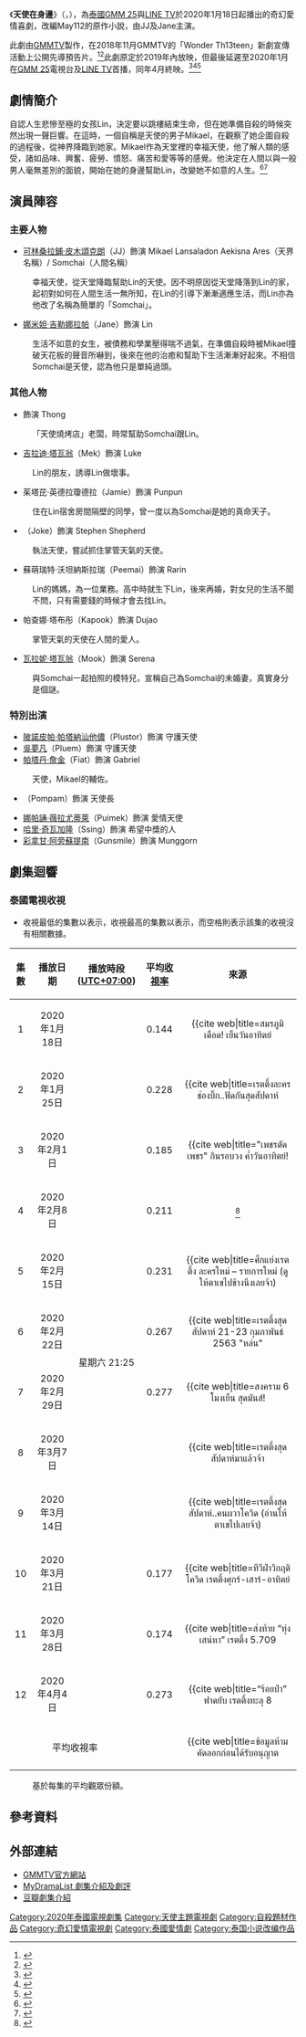 {{Infobox Television
| show_name     = 天使在身邊
| original_name = {{lang|th|Angel Beside Me – เทวดาท่าจะรัก}}
| image         = [[File:Angel_Beside_Me.png|250px]]
| caption       = 
| show_name_2   = 
| genre         = 奇幻愛情
| format        = 
| based_on      = May112《天使在身邊》
| creator       = 
| developer     = 
| writer        = 
| director      = Chatkaew Susiwa
| starring      = [[可林桑拉鋪·皮木頌克朗|可林桑拉鋪·皮木頌克朗]]<br>[[娜米妲·吉勒娜拉帕|娜米妲·吉勒娜拉帕]]
| theme_music_composer = 
| opentheme            = 
| endtheme             = 
| composer             = 
| country       = {{THA}}
| location      = {{THA}}
| language      = [[泰語|泰語]]
| num_episodes  = 12
| runtime       = 65 - 78 分鐘
| company       = [[GMMTV|GMMTV]]
| producer      = 
| channel       = [[GMM_25|GMM 25]]<br>[[LINE_TV|LINE TV]]
| first_run     = {{THA}}
| first_aired   = {{Start date|2020|1|18}}
| last_aired    = {{End date|2020|4|4}}
| related       = 
| preceded_by   = 
| followed_by   = 
| website       = https://www.gmm25.com/shows_detail.html?id=861
| production_website = 
}}
《'''天使在身邊'''》（{{lang-th|'''Angel Beside Me – เทวดาท่าจะรัก'''}}，{{lang-en|Angel Beside Me}}），為[[泰國|泰國]][[GMM_25|GMM 25]]與[[LINE_TV|LINE TV]]於2020年1月18日起播出的奇幻愛情喜劇，改編May112的原作小說，由JJ及Jane主演。

此劇由[[GMMTV|GMMTV]]製作，在2018年11月GMMTV的「Wonder Th13teen」新劇宣傳活動上公開先導預告片。<ref>{{cite web |title=เปิดตัว 13 ซีรีส์ใหม่ 2019 แฟนๆ สายวายเตรียมตัวฟินตลอดทั้งปี |url=http://www.thaiticketmajor.com/variety/ent/10470/ |website=thaiticketmajor.com |language=Th |access-date=2020-08-03 |archive-date=2020-02-09 |archive-url=https://web.archive.org/web/20200209173217/http://www.thaiticketmajor.com/variety/ent/10470 |dead-url=no }}</ref><ref>{{cite web |title=“จีเอ็มเอ็มทีวี” จัดใหญ่ เปิดตัว 13 ซีรีส์ใหม่ ปี 2019 |url=https://www.springnews.co.th/entertain/fiction/378681 |website=springnews.co.th |publisher=Spring News |access-date=2020-08-03 |archive-date=2019-12-12 |archive-url=https://web.archive.org/web/20191212034432/https://www.springnews.co.th/entertain/fiction/378681 |dead-url=no }}</ref>此劇原定於2019年內放映，但最後延遲至2020年1月在[[GMM_25|GMM 25]]電視台及[[LINE_TV|LINE TV]]首播，同年4月終映。<ref>{{cite web |title=เรื่องย่อ เทวดาท่าจะรัก Angel Beside Me |url=https://drama.kapook.com/view219427.html |website=kapook.com |publisher=Kapook |accessdate=2020-02-25 |language=Th |archive-date=2020-02-25 |archive-url=https://web.archive.org/web/20200225173838/https://drama.kapook.com/view219427.html |dead-url=no }}</ref><ref>{{cite web |title="เจเจ-เจน" ประชันฝีมือครั้งแรก ในซีรีส์ "เทวดาท่าจะรัก Angel Beside Me" |url=https://www.sanook.com/movie/94273/ |website=sanook.com |publisher=Sanook |accessdate=2020-04-14 |language=Th |date=2020-01-16 |archive-date=2021-04-14 |archive-url=https://web.archive.org/web/20210414215821/https://www.sanook.com/movie/94273/ }}</ref><ref>{{cite web |title="เจเจ" หนักใจ!!! "เจน" ขอพรเป็นจูบ ปิดฉากซีรีส์ "เทวดาท่าจะรัก Angel Beside Me" |url=https://www.newsplus.co.th/188341 |website=newsplus.co.th |publisher=NewsPlus |accessdate=2020-04-14|language=Th |date=02-04-2020}}</ref>

== 劇情簡介 ==
自認人生悲慘至極的女孩Lin，決定要以跳樓結束生命，但在她準備自殺的時候突然出現一聲巨響。在這時，一個自稱是天使的男子Mikael，在觀察了她企圖自殺的過程後，從神界降臨到她家。Mikael作為天堂裡的幸福天使，他了解人類的感受，諸如品味、興奮、疲勞、憤怒、痛苦和愛等等的感覺。他決定在人間以與一般男人毫無差別的面貌，開始在她的身邊幫助Lin，改變她不如意的人生。<ref>{{cite web|title=【泰劇《天使在身邊》:JJ天使大可愛！】介紹、預告|url=https://pink03049.pixnet.net/blog/post/224322924|website=如夢似幻，旅程|language=zh|date=2020-01-03|access-date=2020-08-03|archive-date=2021-10-01|archive-url=https://web.archive.org/web/20211001111437/https://pink03049.pixnet.net/blog/post/224322924}}</ref><ref>{{cite web|title=Synopsis of ''Angel Beside Me''|url=https://mydramalist.com/31872-angel-beside-me|website=My Dramalist|language=en|date=01-2020|author=LakornGalaxy}}</ref>

== 演員陣容 ==
{{small|註：括號內的演員姓名為小名。}}
=== 主要人物 ===
* [[可林桑拉鋪·皮木頌克朗|可林桑拉鋪·皮木頌克朗]]（JJ）飾演 Mikael Lansaladon Aekisna Ares（天界名稱）/ Somchai（人間名稱）
: 幸福天使，從天堂降臨幫助Lin的天使。因不明原因從天堂降落到Lin的家，起初對如何在人間生活一無所知，在Lin的引導下漸漸適應生活，而Lin亦為他改了名稱為簡單的「Somchai」。
* [[娜米妲·吉勒娜拉帕|娜米妲·吉勒娜拉帕]]（Jane）飾演 Lin
: 生活不如意的女生，被債務和學業壓得喘不過氣，在準備自殺時被Mikael撞破天花板的聲音所嚇到，後來在他的治癒和幫助下生活漸漸好起來。不相信Somchai是天使，認為他只是單純過頭。

=== 其他人物 ===
* {{link-th|Pongkool Suebsung|ปองกูล สืบซึ้ง}} 飾演 Thong
: 「天使燒烤店」老闆，時常幫助Somchai跟Lin。
* [[吉拉迪·塔瓦翁|吉拉迪·塔瓦翁]]（Mek）飾演 Luke
: Lin的朋友，誘導Lin做壞事。
* 茱塔芘·英德拉瓊德拉（Jamie）飾演 Punpun
: 住在Lin宿舍房間隔壁的同學，曾一度以為Somchai是她的真命天子。
* {{link-th|功博·占乍倫|กรภพ จันทร์เจริญ}}（Joke）飾演 Stephen Shepherd
: 執法天使，嘗試抓住掌管天氣的天使。
* 蘇萌瑞特·沃坦納斯拉瑞（Peemai）飾演 Rarin
: Lin的媽媽，為一位業務。高中時就生下Lin，後來再婚，對女兒的生活不聞不問，只有需要錢的時候才會去找Lin。
* 帕查娜·塔布彤（Kapook）飾演 Dujao
: 掌管天氣的天使在人間的愛人。
* [[瓦拉妮·塔瓦翁|瓦拉妮·塔瓦翁]]（Mook）飾演 Serena
: 與Somchai一起拍照的模特兒，宣稱自己為Somchai的未婚妻，真實身分是個謎。

=== 特別出演 ===
* [[陂諾皮帕·帕塔納汕他儂|陂諾皮帕·帕塔納汕他儂]]（Plustor）飾演 守護天使
* [[吳夢凡|吳夢凡]]（Pluem）飾演 守護天使
* [[帕塔丹·詹金|帕塔丹·詹金]]（Fiat）飾演 Gabriel
: 天使，Mikael的輔佐。
* {{link-th|尼替·柴契塔通|นิติ ชัยชิตาทร}}（Pompam）飾演 天使長
* [[娜帕誦·薇拉尤蒂萊|娜帕誦·薇拉尤蒂萊]]（Puimek）飾演 愛情天使
* [[哈里·奇瓦加隆|哈里·奇瓦加隆]]（Ssing）飾演 希望中獎的人
* [[彩拿甘·阿旁蘇提南|彩拿甘·阿旁蘇提南]]（Gunsmile）飾演 Munggorn

== 劇集迴響 ==
=== 泰國電視收視 ===
*收視最低的集數以{{color|blue|'''藍色'''}}表示，收視最高的集數以{{color|red|'''紅色'''}}表示，而空格則表示該集的收視沒有相關數據。

{| class="wikitable"
! 集數<br>{{abbr|No.|Number}}
! 播放日期
! 播放時段<br>([[UTC+07:00|UTC+07:00]])
! 平均[[尼爾森收視率|收視率]]
! 來源
|-
! style="text-align: center;" | 1
| style="text-align: center;" | 2020年1月18日
| rowspan="12" style="text-align: center;" | 星期六 21:25
| style="text-align: center;" | 0.144
| style="text-align: center;" | <ref name="ep01">{{cite web|title=สมรภูมิเดือด! เย็นวันอาทิตย์
|url=https://www.facebook.com/Kwiangremote/posts/2203488783290346|website=facebook.com|publisher=เขวี้ยงรีโมท|language=th|date=2020-01-20|accessdate=2020-01-20}}</ref>
|-
! style="text-align: center;" | 2
| style="text-align: center;" | 2020年1月25日
| style="text-align: center;" | 0.228
| style="text-align: center;" | <ref name="ep02">{{cite web|title=เรตติ้งละครช่องบิ๊ก..ฟัดกันสุดสัปดาห์
|url=https://www.facebook.com/Kwiangremote/posts/2208531199452771|website=facebook.com|publisher=เขวี้ยงรีโมท|language=th|date=2020-01-27|accessdate=2020-01-27}}</ref>
|-
! style="text-align: center;" | 3
| style="text-align: center;" | 2020年2月1日
| style="text-align: center;" | 0.185
| style="text-align: center;" | <ref name="ep03">{{cite web|title="เพชรตัดเพชร" กินรอบวง ค่ำวันอาทิตย์!
|url=https://www.facebook.com/Kwiangremote/posts/2213328375639720|website=facebook.com|publisher=เขวี้ยงรีโมท|language=th|date=2020-02-03|accessdate=2020-02-03}}</ref>
|-
! style="text-align: center;" | 4
| style="text-align: center;" | 2020年2月8日
| style="text-align: center;" | 0.211
| style="text-align: center;" | <ref name="ep04">{{cite web|title=เรตติ้งสุดสัปดาห์ ศุกร์-เสาร์-อาทิตย์|url=https://www.facebook.com/Kwiangremote/posts/2219167351722489|website=facebook.com|publisher=เขวี้ยงรีโมท|language=th|date=2020-02-11|accessdate=2020-02-11|archive-date=2020-10-09|archive-url=https://web.archive.org/web/20201009024131/https://www.facebook.com/Kwiangremote/posts/2219167351722489|dead-url=no}}</ref>
|-
! style="text-align: center;" | 5
| style="text-align: center;" | 2020年2月15日
| style="text-align: center;" | 0.231
| style="text-align: center;" | <ref name="ep05">{{cite web|title=ศึกแย่งเรตติ้ง ละครใหม่ – รายการใหม่ (ดูให้ตาเขไปข้างนึงเลยจ้า)
|url=https://www.facebook.com/Kwiangremote/posts/2223467554625802|website=facebook.com|publisher=เขวี้ยงรีโมท|language=th|date=2020-02-17|accessdate=2020-02-17}}</ref>
|-
! style="text-align: center;" | 6
| style="text-align: center;" | 2020年2月22日
| style="text-align: center;" | 0.267
| style="text-align: center;" | <ref name="ep06">{{cite web|title=เรตติ้งสุดสัปดาห์ 21-23 กุมภาพันธ์ 2563 "หล่น"
|url=https://www.facebook.com/Kwiangremote/posts/2228390440800180|website=facebook.com|publisher=เขวี้ยงรีโมท|language=th|date=2020-02-24|accessdate=2020-02-24}}</ref>
|-
! style="text-align: center;" | 7
| style="text-align: center;" | 2020年2月29日
| style="text-align: center;" | 0.277
| style="text-align: center;" | <ref name="ep07">{{cite web|title=สงคราม 6 โมงเย็น สุดมันส์!
|url=https://www.facebook.com/Kwiangremote/posts/2233476803624877|website=facebook.com|publisher=เขวี้ยงรีโมท|language=th|date=2020-03-02|accessdate=2020-03-02}}</ref>
|-
! style="text-align: center;" | 8
| style="text-align: center;" | 2020年3月7日
| style="text-align: center;" | {{color|red|'''0.294'''}}
| style="text-align: center;" | <ref name="ep08">{{cite web|title=เรตติ้งสุดสัปดาห์มาแล้วจ้า
|url=https://www.facebook.com/Kwiangremote/posts/2238592249779999|website=facebook.com|publisher=เขวี้ยงรีโมท|language=th|date=2020-03-09|accessdate=2020-03-09}}</ref>
|-
! style="text-align: center;" | 9
| style="text-align: center;" | 2020年3月14日
| style="text-align: center;" | {{color|blue|'''0.140'''}}
| style="text-align: center;" | <ref name="ep09">{{cite web|title=เรตติ้งสุดสัปดาห์..คนผวาโควิด (อ่านให้ตาเขไปเลยจ้า)
|url=https://www.facebook.com/Kwiangremote/posts/2243560749283149|website=facebook.com|publisher=เขวี้ยงรีโมท|language=th|date=2020-03-16|accessdate=2020-03-16}}</ref>
|-
! style="text-align: center;" | 10
| style="text-align: center;" | 2020年3月21日
| style="text-align: center;" | 0.177
| style="text-align: center;" | <ref name="ep10">{{cite web|title=ทีวีฝ่าวิกฤติโควิด เรตติ้งศุกร์-เสาร์-อาทิตย์
|url=https://www.facebook.com/Kwiangremote/posts/2249267042045853|website=facebook.com|publisher=เขวี้ยงรีโมท|language=th|date=2020-03-24|accessdate=2020-03-24}}</ref>
|-
! style="text-align: center;" | 11
| style="text-align: center;" | 2020年3月28日
| style="text-align: center;" | 0.174
| style="text-align: center;" | <ref name="ep11">{{cite web|title=ส่งท้าย “ทุ่งเสน่หา” เรตติ้ง 5.709
|url=https://www.facebook.com/Kwiangremote/posts/2253853611587196|website=facebook.com|publisher=เขวี้ยงรีโมท|language=th|date=2020-03-30|accessdate=2020-03-30}}</ref>
|-
! style="text-align: center;" | 12
| style="text-align: center;" | 2020年4月4日
| style="text-align: center;" | 0.273
| style="text-align: center;" | <ref name="ep12">{{cite web|title=“ร้อยป่า” ฟาดยับ เรตติ้งทะลุ 8
|url=https://www.facebook.com/Kwiangremote/posts/2259649391007618|website=facebook.com|publisher=เขวี้ยงรีโมท|language=th|date=2020-04-07|accessdate=2020-04-07}}</ref>
|-
! colspan="3" style="text-align: center;" | 平均收視率 {{ref|average|1}}
| style="text-align: center;" | {{color|green|'''0.217'''}}
| style="text-align: center;" | <ref name="averagerating">{{cite web|title=ข้อมูลห้ามคัดลอกก่อนได้รับอนุญาต
|url=https://www.tvdigitalwatch.com/rating-lakorn-gmm25-63/?fbclid=IwAR2_Q03_qXdhWP1sVh03b_zzYzxR5HhTdoGhHC6b6tPoPxIiLmuhM1S1qSk |website=tvdigitalwatch.com|publisher=TV Digital Watch|language=th|date=2021-01-24|accessdate=2021-01-24}}</ref>
|}

:{{note|average|1}} 基於每集的平均觀眾份額。

== 參考資料 ==
{{reflist}}

== 外部連結 ==
* [https://www.gmm25.com/shows_detail.html?id=861 GMMTV官方網站] {{Wayback|url=https://www.gmm25.com/shows_detail.html?id=861 |date=20210414215827 }}{{th}}
* [https://mydramalist.com/31872-angel-beside-me/ MyDramaList 劇集介紹及劇評]{{en}}
* [https://movie.douban.com/subject/30372301/ 豆瓣劇集介紹] {{Wayback|url=https://movie.douban.com/subject/30372301/ |date=20210627194755 }}{{zh}}

{{GMMTV電視劇系列}}
[[Category:2020年泰國電視劇集|Category:2020年泰國電視劇集]]
[[Category:天使主題電視劇|Category:天使主題電視劇]]
[[Category:自殺題材作品|Category:自殺題材作品]]
[[Category:奇幻愛情電視劇|Category:奇幻愛情電視劇]]
[[Category:泰國愛情劇|Category:泰國愛情劇]]
[[Category:泰国小说改编作品|Category:泰国小说改编作品]]